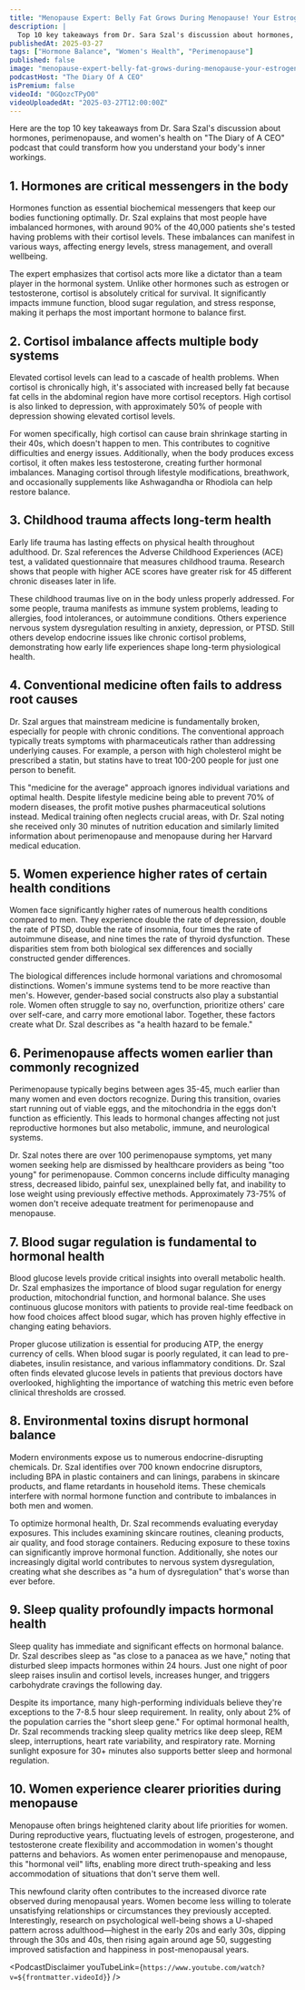 ```yaml
---
title: "Menopause Expert: Belly Fat Grows During Menopause! Your Estrogen Levels Are Controlling You!"
description: |
  Top 10 key takeaways from Dr. Sara Szal's discussion about hormones, perimenopause, and women's health on "The Diary of A CEO" podcast that could transform how you understand your body's inner workings.
publishedAt: 2025-03-27
tags: ["Hormone Balance", "Women's Health", "Perimenopause"]
published: false
image: "menopause-expert-belly-fat-grows-during-menopause-your-estrogen-levels-controlling-you.jpg"
podcastHost: "The Diary Of A CEO"
isPremium: false
videoId: "0GQozcTPyO0"
videoUploadedAt: "2025-03-27T12:00:00Z"
---
```



<PodcastSummaryPageLayout frontmatter={frontmatter}>

Here are the top 10 key takeaways from Dr. Sara Szal's discussion about hormones, perimenopause, and women's health on "The Diary of A CEO" podcast that could transform how you understand your body's inner workings.

## 1. Hormones are critical messengers in the body

Hormones function as essential biochemical messengers that keep our bodies functioning optimally. Dr. Szal explains that most people have imbalanced hormones, with around 90% of the 40,000 patients she's tested having problems with their cortisol levels. These imbalances can manifest in various ways, affecting energy levels, stress management, and overall wellbeing.

The expert emphasizes that cortisol acts more like a dictator than a team player in the hormonal system. Unlike other hormones such as estrogen or testosterone, cortisol is absolutely critical for survival. It significantly impacts immune function, blood sugar regulation, and stress response, making it perhaps the most important hormone to balance first.

## 2. Cortisol imbalance affects multiple body systems

Elevated cortisol levels can lead to a cascade of health problems. When cortisol is chronically high, it's associated with increased belly fat because fat cells in the abdominal region have more cortisol receptors. High cortisol is also linked to depression, with approximately 50% of people with depression showing elevated cortisol levels.

For women specifically, high cortisol can cause brain shrinkage starting in their 40s, which doesn't happen to men. This contributes to cognitive difficulties and energy issues. Additionally, when the body produces excess cortisol, it often makes less testosterone, creating further hormonal imbalances. Managing cortisol through lifestyle modifications, breathwork, and occasionally supplements like Ashwagandha or Rhodiola can help restore balance.

## 3. Childhood trauma affects long-term health

Early life trauma has lasting effects on physical health throughout adulthood. Dr. Szal references the Adverse Childhood Experiences (ACE) test, a validated questionnaire that measures childhood trauma. Research shows that people with higher ACE scores have greater risk for 45 different chronic diseases later in life.

These childhood traumas live on in the body unless properly addressed. For some people, trauma manifests as immune system problems, leading to allergies, food intolerances, or autoimmune conditions. Others experience nervous system dysregulation resulting in anxiety, depression, or PTSD. Still others develop endocrine issues like chronic cortisol problems, demonstrating how early life experiences shape long-term physiological health.

## 4. Conventional medicine often fails to address root causes

Dr. Szal argues that mainstream medicine is fundamentally broken, especially for people with chronic conditions. The conventional approach typically treats symptoms with pharmaceuticals rather than addressing underlying causes. For example, a person with high cholesterol might be prescribed a statin, but statins have to treat 100-200 people for just one person to benefit.

This "medicine for the average" approach ignores individual variations and optimal health. Despite lifestyle medicine being able to prevent 70% of modern diseases, the profit motive pushes pharmaceutical solutions instead. Medical training often neglects crucial areas, with Dr. Szal noting she received only 30 minutes of nutrition education and similarly limited information about perimenopause and menopause during her Harvard medical education.

## 5. Women experience higher rates of certain health conditions

Women face significantly higher rates of numerous health conditions compared to men. They experience double the rate of depression, double the rate of PTSD, double the rate of insomnia, four times the rate of autoimmune disease, and nine times the rate of thyroid dysfunction. These disparities stem from both biological sex differences and socially constructed gender differences.

The biological differences include hormonal variations and chromosomal distinctions. Women's immune systems tend to be more reactive than men's. However, gender-based social constructs also play a substantial role. Women often struggle to say no, overfunction, prioritize others' care over self-care, and carry more emotional labor. Together, these factors create what Dr. Szal describes as "a health hazard to be female."

## 6. Perimenopause affects women earlier than commonly recognized

Perimenopause typically begins between ages 35-45, much earlier than many women and even doctors recognize. During this transition, ovaries start running out of viable eggs, and the mitochondria in the eggs don't function as efficiently. This leads to hormonal changes affecting not just reproductive hormones but also metabolic, immune, and neurological systems.

Dr. Szal notes there are over 100 perimenopause symptoms, yet many women seeking help are dismissed by healthcare providers as being "too young" for perimenopause. Common concerns include difficulty managing stress, decreased libido, painful sex, unexplained belly fat, and inability to lose weight using previously effective methods. Approximately 73-75% of women don't receive adequate treatment for perimenopause and menopause.

## 7. Blood sugar regulation is fundamental to hormonal health

Blood glucose levels provide critical insights into overall metabolic health. Dr. Szal emphasizes the importance of blood sugar regulation for energy production, mitochondrial function, and hormonal balance. She uses continuous glucose monitors with patients to provide real-time feedback on how food choices affect blood sugar, which has proven highly effective in changing eating behaviors.

Proper glucose utilization is essential for producing ATP, the energy currency of cells. When blood sugar is poorly regulated, it can lead to pre-diabetes, insulin resistance, and various inflammatory conditions. Dr. Szal often finds elevated glucose levels in patients that previous doctors have overlooked, highlighting the importance of watching this metric even before clinical thresholds are crossed.

## 8. Environmental toxins disrupt hormonal balance

Modern environments expose us to numerous endocrine-disrupting chemicals. Dr. Szal identifies over 700 known endocrine disruptors, including BPA in plastic containers and can linings, parabens in skincare products, and flame retardants in household items. These chemicals interfere with normal hormone function and contribute to imbalances in both men and women.

To optimize hormonal health, Dr. Szal recommends evaluating everyday exposures. This includes examining skincare routines, cleaning products, air quality, and food storage containers. Reducing exposure to these toxins can significantly improve hormonal function. Additionally, she notes our increasingly digital world contributes to nervous system dysregulation, creating what she describes as "a hum of dysregulation" that's worse than ever before.

## 9. Sleep quality profoundly impacts hormonal health

Sleep quality has immediate and significant effects on hormonal balance. Dr. Szal describes sleep as "as close to a panacea as we have," noting that disturbed sleep impacts hormones within 24 hours. Just one night of poor sleep raises insulin and cortisol levels, increases hunger, and triggers carbohydrate cravings the following day.

Despite its importance, many high-performing individuals believe they're exceptions to the 7-8.5 hour sleep requirement. In reality, only about 2% of the population carries the "short sleep gene." For optimal hormonal health, Dr. Szal recommends tracking sleep quality metrics like deep sleep, REM sleep, interruptions, heart rate variability, and respiratory rate. Morning sunlight exposure for 30+ minutes also supports better sleep and hormonal regulation.

## 10. Women experience clearer priorities during menopause

Menopause often brings heightened clarity about life priorities for women. During reproductive years, fluctuating levels of estrogen, progesterone, and testosterone create flexibility and accommodation in women's thought patterns and behaviors. As women enter perimenopause and menopause, this "hormonal veil" lifts, enabling more direct truth-speaking and less accommodation of situations that don't serve them well.

This newfound clarity often contributes to the increased divorce rate observed during menopausal years. Women become less willing to tolerate unsatisfying relationships or circumstances they previously accepted. Interestingly, research on psychological well-being shows a U-shaped pattern across adulthood—highest in the early 20s and early 30s, dipping through the 30s and 40s, then rising again around age 50, suggesting improved satisfaction and happiness in post-menopausal years.

<PodcastDisclaimer
  youTubeLink={`https://www.youtube.com/watch?v=${frontmatter.videoId}`}
/>

</PodcastSummaryPageLayout>
